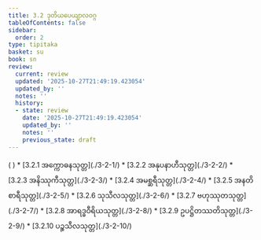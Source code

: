 ```yaml
---
title: 3.2 ဒုတိယပေယျာလဝဂ္ဂ
tableOfContents: false
sidebar:
  order: 2
type: tipitaka
basket: su
book: sn
review:
  current: review
  updated: '2025-10-27T21:49:19.423054'
  updated_by: ''
  notes: ''
  history:
  - state: review
    date: '2025-10-27T21:49:19.423054'
    updated_by: ''
    notes: ''
    previous_state: draft
---
```



<ReviewStatus review={frontmatter.review} showDetails={true} />

<HypothesisAnnotation frontmatter={frontmatter} />

<DynamicBreadcrumb />


<Paragraph number="1272" type="center" book="sn">
( )



</Paragraph>

<TableOfContents book="sn" section="3.2">
* [3.2.1 အက္ကောဓနသုတ္တ](./3-2-1/)
* [3.2.2 အနုပနာဟီသုတ္တ](./3-2-2/)
* [3.2.3 အနိဿုကီသုတ္တ](./3-2-3/)
* [3.2.4 အမစ္ဆရီသုတ္တ](./3-2-4/)
* [3.2.5 အနတိစာရီသုတ္တ](./3-2-5/)
* [3.2.6 သုသီလသုတ္တ](./3-2-6/)
* [3.2.7 ဗဟုဿုတသုတ္တ](./3-2-7/)
* [3.2.8 အာရဒ္ဓဝီရိယသုတ္တ](./3-2-8/)
* [3.2.9 ဥပဋ္ဌိတဿတိသုတ္တ](./3-2-9/)
* [3.2.10 ပဉ္စသီလသုတ္တ](./3-2-10/)
</TableOfContents>